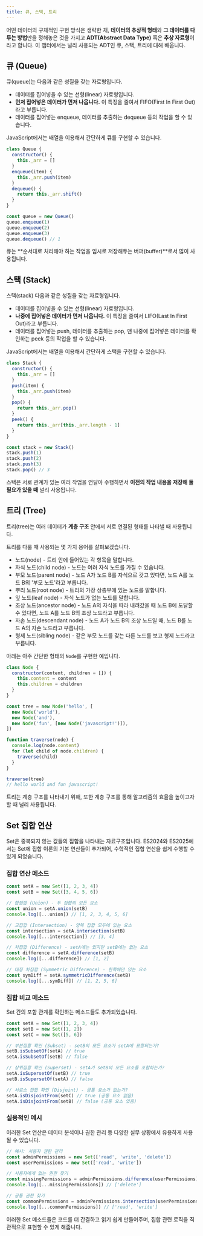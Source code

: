 ```yaml
---
title: 큐, 스택, 트리
---
```



어떤 데이터의 구체적인 구현 방식은 생략한 채, **데이터의 추상적 형태**와 **그 데이터를 다루는 방법**만을 정해놓은 것을 가지고 **ADT(Abstract Data Type)** 혹은 **추상 자료형**이라고 합니다. 이 챕터에서는 널리 사용되는 ADT인 큐, 스택, 트리에 대해 배웁니다.

## 큐 (Queue)

큐(queue)는 다음과 같은 성질을 갖는 자료형입니다.

- 데이터를 집어넣을 수 있는 선형(linear) 자료형입니다.
- **먼저 집어넣은 데이터가 먼저 나옵니다.** 이 특징을 줄여서 FIFO(First In First Out)라고 부릅니다.
- 데이터를 집어넣는 enqueue, 데이터를 추출하는 dequeue 등의 작업을 할 수 있습니다.

<QueueSVG />

JavaScript에서는 배열을 이용해서 간단하게 큐를 구현할 수 있습니다.

```js
class Queue {
  constructor() {
    this._arr = []
  }
  enqueue(item) {
    this._arr.push(item)
  }
  dequeue() {
    return this._arr.shift()
  }
}

const queue = new Queue()
queue.enqueue(1)
queue.enqueue(2)
queue.enqueue(3)
queue.dequeue() // 1
```

큐는 **순서대로 처리해야 하는 작업을 임시로 저장해두는 버퍼(buffer)**로서 많이 사용됩니다.

## 스택 (Stack)

스택(stack) 다음과 같은 성질을 갖는 자료형입니다.

- 데이터를 집어넣을 수 있는 선형(linear) 자료형입니다.
- **나중에 집어넣은 데이터가 먼저 나옵니다.** 이 특징을 줄여서 LIFO(Last In First Out)라고 부릅니다.
- 데이터를 집어넣는 push, 데이터를 추출하는 pop, 맨 나중에 집어넣은 데이터를 확인하는 peek 등의 작업을 할 수 있습니다.

<StackSVG />

JavaScript에서는 배열을 이용해서 간단하게 스택을 구현할 수 있습니다.

```js
class Stack {
  constructor() {
    this._arr = []
  }
  push(item) {
    this._arr.push(item)
  }
  pop() {
    return this._arr.pop()
  }
  peek() {
    return this._arr[this._arr.length - 1]
  }
}

const stack = new Stack()
stack.push(1)
stack.push(2)
stack.push(3)
stack.pop() // 3
```

스택은 서로 관계가 있는 여러 작업을 연달아 수행하면서 **이전의 작업 내용을 저장해 둘 필요가 있을 때** 널리 사용됩니다.

## 트리 (Tree)

트리(tree)는 여러 데이터가 **계층 구조** 안에서 서로 연결된 형태를 나타낼 때 사용됩니다.

<TreeSVG />

트리를 다룰 때 사용되는 몇 가지 용어를 살펴보겠습니다.

- 노드(node) - 트리 안에 들어있는 각 항목을 말합니다.
- 자식 노드(child node) - 노드는 여러 자식 노드를 가질 수 있습니다.
- 부모 노드(parent node) - 노드 A가 노드 B를 자식으로 갖고 있다면, 노드 A를 노드 B의 '부모 노드'라고 부릅니다.
- 뿌리 노드(root node) - 트리의 가장 상층부에 있는 노드를 말합니다.
- 잎 노드(leaf node) - 자식 노드가 없는 노드를 말합니다.
- 조상 노드(ancestor node) - 노드 A의 자식을 따라 내려갔을 때 노드 B에 도달할 수 있다면, 노드 A를 노드 B의 조상 노드라고 부릅니다.
- 자손 노드(descendant node) - 노드 A가 노드 B의 조상 노드일 때, 노드 B를 노드 A의 자손 노드라고 부릅니다.
- 형제 노드(sibling node) - 같은 부모 노드를 갖는 다른 노드를 보고 형제 노드라고 부릅니다.

아래는 아주 간단한 형태의 `Node`를 구현한 예입니다.

```js
class Node {
  constructor(content, children = []) {
    this.content = content
    this.children = children
  }
}

const tree = new Node('hello', [
  new Node('world'),
  new Node('and'),
  new Node('fun', [new Node('javascript!')]),
])

function traverse(node) {
  console.log(node.content)
  for (let child of node.children) {
    traverse(child)
  }
}

traverse(tree)
// hello world and fun javascript!
```

트리는 계층 구조를 나타내기 위해, 또한 계층 구조를 통해 알고리즘의 효율을 높이고자 할 때 널리 사용됩니다.

## Set 집합 연산

Set은 중복되지 않는 값들의 집합을 나타내는 자료구조입니다. ES2024와 ES2025에서는 Set에 집합 이론의 기본 연산들이 추가되어, 수학적인 집합 연산을 쉽게 수행할 수 있게 되었습니다.

### 집합 연산 메소드

```js
const setA = new Set([1, 2, 3, 4])
const setB = new Set([3, 4, 5, 6])

// 합집합 (Union) - 두 집합의 모든 요소
const union = setA.union(setB)
console.log([...union]) // [1, 2, 3, 4, 5, 6]

// 교집합 (Intersection) - 양쪽 집합 모두에 있는 요소
const intersection = setA.intersection(setB)
console.log([...intersection]) // [3, 4]

// 차집합 (Difference) - setA에는 있지만 setB에는 없는 요소
const difference = setA.difference(setB)
console.log([...difference]) // [1, 2]

// 대칭 차집합 (Symmetric Difference) - 한쪽에만 있는 요소
const symDiff = setA.symmetricDifference(setB)
console.log([...symDiff]) // [1, 2, 5, 6]
```

### 집합 비교 메소드

Set 간의 포함 관계를 확인하는 메소드들도 추가되었습니다.

```js
const setA = new Set([1, 2, 3, 4])
const setB = new Set([1, 2])
const setC = new Set([5, 6])

// 부분집합 확인 (Subset) - setB의 모든 요소가 setA에 포함되는가?
setB.isSubsetOf(setA) // true
setA.isSubsetOf(setB) // false

// 상위집합 확인 (Superset) - setA가 setB의 모든 요소를 포함하는가?
setA.isSupersetOf(setB) // true
setB.isSupersetOf(setA) // false

// 서로소 집합 확인 (Disjoint) - 공통 요소가 없는가?
setA.isDisjointFrom(setC) // true (공통 요소 없음)
setA.isDisjointFrom(setB) // false (공통 요소 있음)
```

### 실용적인 예시

이러한 Set 연산은 데이터 분석이나 권한 관리 등 다양한 실무 상황에서 유용하게 사용될 수 있습니다.

```js
// 예시: 사용자 권한 관리
const adminPermissions = new Set(['read', 'write', 'delete'])
const userPermissions = new Set(['read', 'write'])

// 사용자에게 없는 권한 찾기
const missingPermissions = adminPermissions.difference(userPermissions)
console.log([...missingPermissions]) // ['delete']

// 공통 권한 찾기
const commonPermissions = adminPermissions.intersection(userPermissions)
console.log([...commonPermissions]) // ['read', 'write']
```

이러한 Set 메소드들은 코드를 더 간결하고 읽기 쉽게 만들어주며, 집합 관련 로직을 직관적으로 표현할 수 있게 해줍니다.
